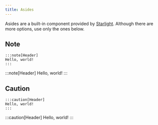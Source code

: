 ```yaml
---
title: Asides
---
```


Asides are a built-in component provided by [Starlight](https://starlight.astro.build/guides/components/#asides). Although there are more options, use only the ones below.

## Note

```mdx
:::note[Header]
Hello, world!
:::
```

:::note[Header]
Hello, world!
:::

## Caution

```mdx
:::caution[Header]
Hello, world!
:::
```

:::caution[Header]
Hello, world!
:::